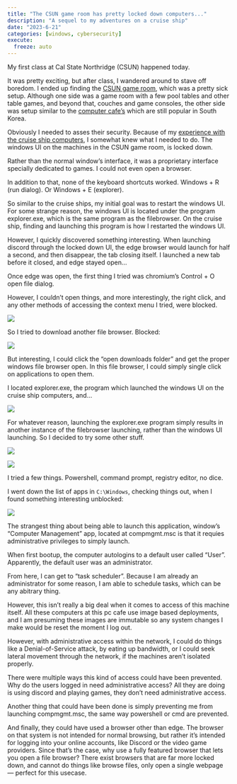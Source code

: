 ```yaml
---
title: "The CSUN game room has pretty locked down computers..."
description: "A sequel to my adventures on a cruise ship"
date: "2023-6-21"
categories: [windows, cybersecurity]
execute:
  freeze: auto
---
```


My first class at Cal State Northridge (CSUN) happened today.

It was pretty exciting, but after class, I wandered around to stave off boredom. I ended up finding the [CSUN game room](https://www.csun.edu/src/games-room), which was a pretty sick setup. Although one side was a game room with a few pool tables and other table games, and beyond that, couches and game consoles, the other side was setup similar to the [computer cafe's](https://en.wikipedia.org/wiki/PC_bang) which are still popular in South Korea. 

Obviously I needed to asses their security. Because of my [experience with the cruise ship computers](../cruise-ship-computers/), I somewhat knew what I needed to do. The windows UI on the machines in the CSUN game room, is locked down. 

Rather than the normal window's interface, it was a proprietary interface specially dedicated to games. I could not even open a browser. 

In addition to that, none of the keyboard shortcuts worked. Windows + R (run dialog). Or Windows + E (explorer).

So similar to the cruise ships, my initial goal was to restart the windows UI. For some strange reason, the windows UI is located under the program explorer.exe, which is the same program as the filebrowser. On the cruise ship, finding and launching this program is how I restarted the windows UI. 

However, I quickly discovered something interesting. When launching discord through the locked down UI, the edge browser would launch for half a second, and then disappear, the tab closing itself. I launched a new tab before it closed, and edge stayed open...


Once edge was open, the first thing I tried was chromium's Control + O open file dialog. 

However, I couldn't open things, and more interestingly, the right click, and any other methods of accessing the context menu I tried, were blocked. 

![](https://media.discordapp.net/attachments/1145897518270517291/1145898301032501358/AIL4fc_t_UdiZErKWvs9V5pkh38GP9rMPKZJBQzB5IpeA4UQVR6Z95iY2rHtGl8YSu7HEEZZt9b8QqIRVY7eEKAnf6VWHHIeu07hCVfE1754XbNmZxzvHMXtc6udDudz5cmfwN08MI45gWd7_mVi9a6SonX4nUYGjF9wE8edCBkT8R9z73vjZC9SZIRgCaHMe1WgKMe4Zybsu3YO0Nx5WTN4ucjQTVEfGSkWkt1utbVhTrI2yto6uBkFMKL42nqjJYSAIYR4hROEtefRTo_6M3q9Dihfh1KKIaRHfXnVWaYwwqpV3tITMNDccFO7GO_qAoSAvCEDeizkUS1N82sfN9qhODzPoVrKKO_DUAoU1I9VNaBK0g9dgGzggLFuwx7PGGpIVBoSSxVZpgXOcBsEiOFUYC5nwFD90WLFin8Bhcni-Qh9RrpUt_AthR4zOrgoL1eiDY-uU30VO0cyyBmroNOKbO9ca45N9SoiZWX09H3MKp89tZN4I5vh78JY..png)


So I tried to download another file browser. Blocked:

![](https://media.discordapp.net/attachments/1145897518270517291/1145898644642484284/AIL4fc_O5NomLeCXnydmTtLdmezKLzP75FuMdYnHSuD31jjZcnYb-DqOOD5apK7FdJhWY36cZm7H1nmIP8UalRPjKOoP8hHULeWlJnVL3Hw_XjpewJnT1RDpE7t5Ytu1RoPuj3tAQi5ULoYOg9DGeU52hUYpX7RSHj5GRzK9oLftc7DUYYJKYWjQ12M5ccFTjcH41DOBMgH_oDOoWkxj2nvdIkKooNfnvI-unpIKTEIGED-KCDtEr8EkGFmPuZy4Cod0OsgJdrSAMJTjOguYqznoP10dRBcTnZpYeeXGai6PfiRzzzkaZFCVDe0Rx9LX6PzBjpgAEaNjMsFbcMafVp_ShGwVEeosrsMgNbJBjA426q_6UWAflJdSohLQV28oypsnaHQngst4pwayaPR6oRMVAdYhqlo8Tx2qAEPUk4ZMqeog5yEVX1NTfwLTR_6Zy5qlBzaMF5JVNkUFCO7tKtHifBqFyBQc8s5QYjxgl4txGhDbyP3lJ6HvS79b..png)

But interesting, I could click the "open downloads folder" and get the proper windows file browser open. In this file browser, I could simply single click on applications to open them. 


I located explorer.exe, the program which launched the windows UI on the cruise ship computers, and...

![](https://media.discordapp.net/attachments/1145897518270517291/1145904889935962304/AIL4fc9ofWb0xdlHoF1s2IjUWf95XdaFI6k3TBqNgbySg-w0coa1eqFnADRrR0d-9m9NPruhi1CLplD2rSyBfIoVFcuM_NEdzmJ9_TZ7SbnUqCUfDjiEA6ut5MER7x4Pa2PzdadRhSs-1gDRvUXmDae347OfPFavXATHIZMyvObc16wvoEX2cPXL0wz5sA6nptI3I8pbDIPxP0hifIKzU3LMUvu9rsRMnPHRJspyrEGiKrG-FMU9za4JYJ2yQvGSWt9mNzTtxh8gXDcNKqKjj2zADnJDB-nFij3NAhhsUF-HjoTAvRPoBigKhjypkjaH8Id7NgbmTV4UHMMCm8ANOIXmi6a30IZOVhZQnHvwZmy9yOUhlJKyQTnBKkiszGZVZ1C23u8x-9bfPcfrCNm929S8_PHtmIKpb7F0lVk8F9TpKy4RLFRYGSMCHQzxcP8xBgHCNVUkluryZIubG75a9_jVbS6PisinkMl80iargQOsNhHDgsmNqGe2oSWv..png)


For whatever reason, launching the explorer.exe program simply results in another instance of the filebrowser launching, rather than the windows UI launching. So I decided to try some other stuff.


![](https://media.discordapp.net/attachments/1145897518270517291/1145899637899808798/AIL4fc98jpQGgHr4PP0h4xyHlIpMUhFTqbFKr3-hiek0hMcgCGC763GgqUM7g3mI0EVquELg6fP7Gt9dlZc_XGQ5SdOWo1NDt9iio5jMu92lx3Ss1IKI47JBKWG9jhVLqumIyhBB4lOpYE0eq7fLpT9GZLsyP4whc8ZOnPgL40CnthFdhHqgHzlnknJ7iUB8aGIpJZu3CAHFQO4IqMKZw7n9BE4-wBmHdGKZ1gJWoQ5qqSt26vKfeFb6Ts7yljShZ66V_silB5fCV-c3gns7B-I8oV9Gv14nhQA146jHaq4JGsCNAq5TmcMd84GSdYjYFBN8gK0YHJZfvFFCF-2wUkapbiYxOzFn_W59bPqM6wz1tn3IT_E-ZBJwO_-t5mJzMPdw_oIc16DMs9LfpkEYIA1Ixh-uiYb15c4Q5PiuJwJbzqoo1hXFyu4la9bgTAXWQlB6GUhUtbs9M3835ZhN_BSHmU8X3k4zw5JBf44lDVuLN_ZjKS9-jDFw4pwH..png)


![](https://media.discordapp.net/attachments/1145897518270517291/1145900260837822525/AIL4fc-RJj9KtnYLIHmBdE8xVpPPd8oDBTO-oUXgnMcVpuukkMcJmWeEtQqg0rytLC_VC0wdO8Q0VhwXtg5QxKX9F53zEETn7U4VKefN0_yuOjzwT01tZ9FHJUes5gpnVPJtWa5iPDduQK82qMbaiduAIbrM0uy9XJd7czRszFGOKlJbVJyaIa83CIINV436BRfY7EQux5UGdRv8HhwzD-8bbWJE01fGh5dErEPf2IK4EswYq1SjadiZjK4-Wc6fmDyqkwRKO9FFwD-YAp0BEe7N9Cqa8E_cddFuA-57BYVVRQP3JReDk1aaMqRpyBp1whZcypxPd8HEX4LDTF1lKv8rsK24BWjAkYJHrmJA3A2TWRO4qTTzfi84ZLNxVij93M72o5LfAnT2yw_ZMLoMsJnzhBY0bxqpmysRl8jH4e0DF8HazP3CzyMN92YhndibUY2O-LmuW1vEBzRRZq8v1OOntxrb-Myjm-35XUEc2lXgV1onUHd_MgI7nZvz..png)

I tried a few things. Powershell, command prompt, registry editor, no dice. 

I went down the list of apps in `C:\Windows`, checking things out, when I found something interesting unblocked: 


![](https://media.discordapp.net/attachments/1145897518270517291/1145900496746451024/AIL4fc9MTmcuuc7a0BIO1_mnefpdZEXsGl23HkEUX2nS3eWkWaQ7ZBL09OlI8KeA6x0KFvPpMB31tN7OrkhSPbp84gUX-1RHUIY2soxA0dIhuM3DwZFVkeMhOc77ZoLFr6zYPQgbFeTPykSYoGFhLuuZtIww7Dyx_rEfzEAVRcpbwx0DkRnECbd-qV5pHzjpRIUQ2Ov_twyLcOzzKu7uWeye2Ie3GeKk2-Rn9X2-rddfvaAKSBNUFK5513XmUx7adbFpdw8pulwlsB-C8mvJXk0P6lC6w0ZyOu8y_d7eCxk3TaX18f2wnku98V71rvnzNCccdvy79ctVvvCnpCXCaHJKuOEUw2qtxskRjcW-LNM92G00SWA6mLdebjTNmWz8ys4Kh1ULrIFVSuFd8Qhy97VyhfxpY_1S4JdI-7nQutGG6pAtp1cSpkD0y86Jc9ogCnpmCmAFeyoev20tevGFWTfF6Mi4ckcSmLVototyjN08l5LJ95HXHaJC-19i..png)

The strangest thing about being able to launch this application, window's "Computer Management" app, located at compmgmt.msc is that it requies administrative privileges to simply launch. 

When first bootup, the computer autologins to a default user called "User". Apparently, the default user was an administrator. 

From here, I can get to "task scheduler". Because I am already an administrator for some reason, I am able to schedule tasks, which can be any abitrary thing.

However, this isn't really a big deal when it comes to access of this machine itself. All these computers at this pc cafe use image based deployments, and I am presuming these images are immutable so any system changes I make would be reset the moment I log out. 

However, with administrative access within the network, I could do things like a Denial-of-Service attack, by eating up bandwidth, or I could seek lateral movement through the network, if the machines aren't isolated properly. 


There were multiple ways this kind of access could have been prevented. Why do the users logged in need administrative access? All they are doing is using discord and playing games, they don't need administrative access. 

Another thing that could have been done is simply preventing me from launching compmgmt.msc, the same way powershell or cmd are prevented.

And finally, they could have used a browser other than edge. The browser on that system is not intended for normal browsing, but rather it's intended for logging into your online accounts, like Discord or the video game providers. Since that's the case, why use a fully featured browser that lets you open a file browser? There exist browsers that are far more locked down, and cannot do things like browse files, only open a single webpage — perfect for this usecase. 



